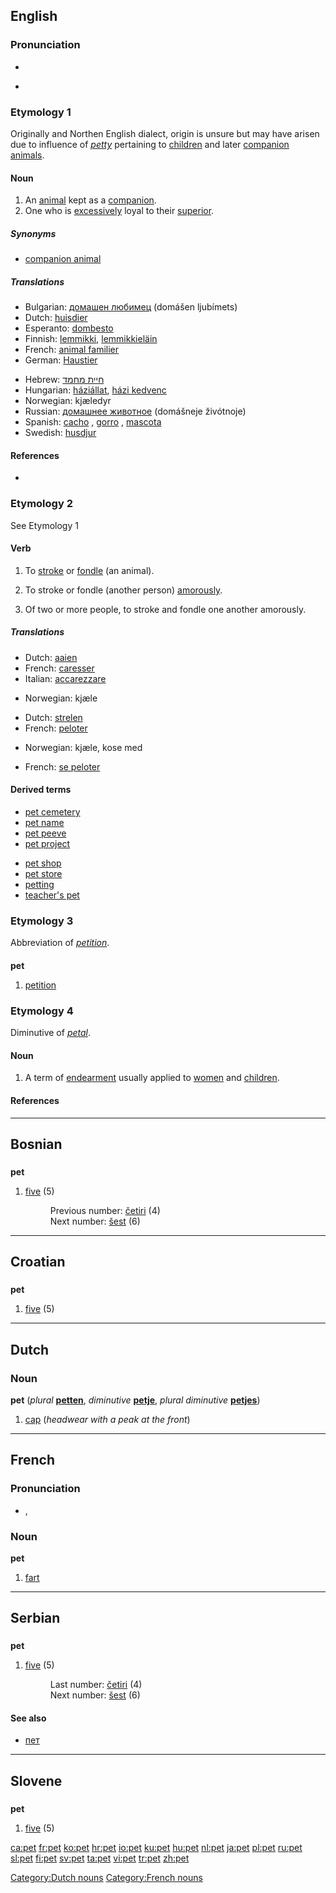 {{see|PET}}
==English==

===Pronunciation===
*{{IPA|/pɛt/}}
*{{audio|en-us-pet.ogg|Audio (US)}}
*:{{rhymes|ɛt}}

===Etymology 1===
Originally {{Sco.}} and Northen English dialect, origin is unsure but may have arisen due to influence of ''[[petty]]'' pertaining to [[children]] and later [[companion animal]]s.

====Noun====
{{wikipedia}}
{{en-noun}}

# An [[animal]] kept as a [[companion]].
# One who is [[excessively]] loyal to their [[superior]].

=====Synonyms=====
*[[companion animal]]

=====Translations=====
{{rfc-trans}}
{{trans-top|pet}}
*Bulgarian: [[домашен любимец]] (domášen ljubímets) {{m}}
*Dutch: [[huisdier]] {{n}}
*Esperanto: [[dombesto]]
*Finnish: [[lemmikki]], [[lemmikkieläin]]
*French: [[animal familier]] {{m}} <!--this is a domestic animal, which includes farm animals, etc.: [[animal domestique]] {{m}}-->
*German: [[Haustier]] {{n}}
{{trans-mid}}
*Hebrew: [[חיית מחמד]] {{f}}
*Hungarian: [[háziállat]], [[házi kedvenc]]
*Norwegian: kjæledyr {{n}}
*Russian: [[домашнее животное]] (domášneje živótnoje) {{n}}
*Spanish: [[cacho]] {{m}}, [[gorro]] {{m}}, [[mascota]] {{f}}
*Swedish: [[husdjur]] {{n}}
{{trans-bottom}}

====References====
*{{R:Online Etymology Dictionary|pet}}

===Etymology 2===
See Etymology 1

====Verb====
{{en-verb|pet|t|ing}}

# {{transitive}} To [[stroke]] or [[fondle]] (an animal).
# {{context|transitive|informal}} To stroke or fondle (another person) [[amorously]].
# {{context|intransitive|informal}} Of two or more people, to stroke and fondle one another amorously.

=====Translations=====
{{trans-top|fondle (an animal)}}
*Dutch: [[aaien]]
*French: [[caresser]]
*Italian: [[accarezzare]]
{{trans-mid}}
*Norwegian: kjæle
{{trans-bottom}}

{{trans-top|fondle (another person) amorously}}
*Dutch: [[strelen]]
*French: [[peloter]]
{{trans-mid}}
*Norwegian: kjæle, kose med
{{trans-bottom}}

{{trans-top|(intrans.) fondle amorously}}
*French: [[se peloter]]
{{trans-mid}}
{{trans-bottom}}

====Derived terms====
{{top2}}
*[[pet cemetery]]
*[[pet name]]
*[[pet peeve]]
*[[pet project]]
{{mid2}}
*[[pet shop]]
*[[pet store]]
*[[petting]]<!--noun-->
*[[teacher's pet]]
{{bottom}}

===Etymology 3===
Abbreviation of ''[[petition]]''.

===={{abbreviation}}====
'''pet'''

# [[petition]]

===Etymology 4===
Diminutive of ''[[petal]]''.

====Noun====
{{en-noun|-}}

# {{Geordie}} A term of [[endearment]] usually applied to [[women]] and [[children]].

====References====
{{R:Northeast Dialect 2005}}

----

==Bosnian==

==={{numeral|Bosnian}}===
'''pet'''

# {{cardinal|lang=bs}} [[five]] (5)
#:Previous number: [[četiri]] (4)
#:Next number: [[šest]] (6)

----

==Croatian==

==={{numeral|Croatian}}===
'''pet'''

# {{cardinal|lang=hr}} [[five]] (5)

----

==Dutch==

===Noun===
'''pet''' {{m}} (''plural'' '''[[petten]]''', ''diminutive'' '''[[petje]]''', ''plural diminutive'' '''[[petjes]]''')

#[[cap]] (''headwear with a peak at the front'')

[[Category:Dutch nouns]]

----

==French==

===Pronunciation===
*{{IPA|/pɛ/}}, {{SAMPA|/pE/}}

===Noun===
'''pet''' {{m}}

# [[fart]]

[[Category:French nouns]]

----

==Serbian==

==={{numeral|Serbian}}===
'''pet'''

# {{cardinal|lang=sr}} [[five]] (5)
#:Last number: [[četiri]] (4)
#:Next number: [[šest]] (6)

====See also====
*[[пет]]

----

==Slovene==

==={{numeral|Slovene}}===
'''pet'''

# {{cardinal|lang=sl}} [[five]] (5)

[[ca:pet]]
[[fr:pet]]
[[ko:pet]]
[[hr:pet]]
[[io:pet]]
[[ku:pet]]
[[hu:pet]]
[[nl:pet]]
[[ja:pet]]
[[pl:pet]]
[[ru:pet]]
[[sl:pet]]
[[fi:pet]]
[[sv:pet]]
[[ta:pet]]
[[vi:pet]]
[[tr:pet]]
[[zh:pet]]